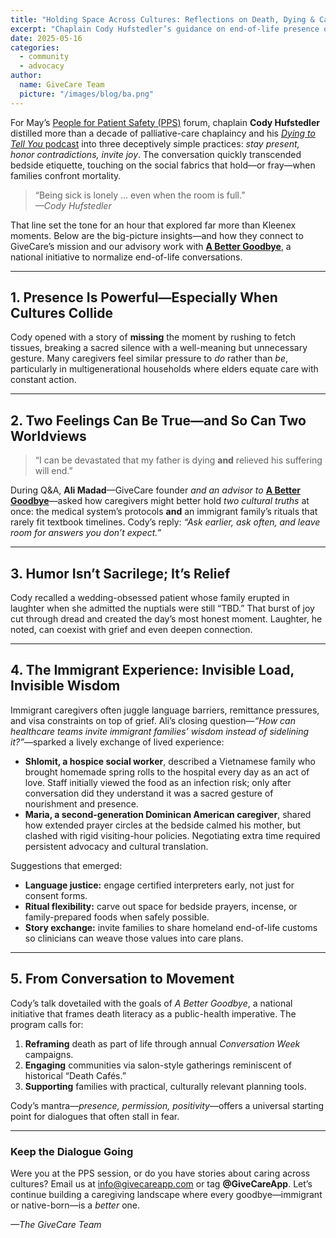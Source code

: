 ```yaml
---
title: "Holding Space Across Cultures: Reflections on Death, Dying & Caregiving"
excerpt: "Chaplain Cody Hufstedler’s guidance on end-of-life presence opened a larger dialogue about how culture, immigration, and community shape the way we say goodbye—insights that fuel GiveCare’s work and our advisory role with A Better Goodbye."
date: 2025-05-16
categories:
  - community
  - advocacy
author:
  name: GiveCare Team
  picture: "/images/blog/ba.png"
---
```


For May’s [People for Patient Safety (PPS)](https://www.pulsecenterforpatientsafety.org/pps)  forum, chaplain **Cody Hufstedler** distilled more than a decade of palliative-care chaplaincy and his [*Dying to Tell You* podcast](https://dttypodcast.com/) into three deceptively simple practices: *stay present, honor contradictions, invite joy*. The conversation quickly transcended bedside etiquette, touching on the social fabrics that hold—or fray—when families confront mortality.

> “Being sick is lonely … even when the room is full.”  
> *—Cody Hufstedler*

That line set the tone for an hour that explored far more than Kleenex moments. Below are the big-picture insights—and how they connect to GiveCare’s mission and our advisory work with **[A Better Goodbye](https://majorchanges.org/bettergoodbye)**, a national initiative to normalize end-of-life conversations.

---

## 1. Presence Is Powerful—Especially When Cultures Collide

Cody opened with a story of **missing** the moment by rushing to fetch tissues, breaking a sacred silence with a well-meaning but unnecessary gesture. Many caregivers feel similar pressure to *do* rather than *be*, particularly in multigenerational households where elders equate care with constant action.

---

## 2. Two Feelings Can Be True—and So Can Two Worldviews  

> “I can be devastated that my father is dying **and** relieved his suffering will end.”  

During Q&A, **Ali Madad**—GiveCare founder *and an advisor to* **[A Better Goodbye](https://majorchanges.org/bettergoodbye)**—asked how caregivers might better hold *two cultural truths* at once: the medical system’s protocols **and** an immigrant family’s rituals that rarely fit textbook timelines. Cody’s reply: *“Ask earlier, ask often, and leave room for answers you don’t expect.”*

---

## 3. Humor Isn’t Sacrilege; It’s Relief  

Cody recalled a wedding-obsessed patient whose family erupted in laughter when she admitted the nuptials were still “TBD.” That burst of joy cut through dread and created the day’s most honest moment. Laughter, he noted, can coexist with grief and even deepen connection.

---

## 4. The Immigrant Experience: Invisible Load, Invisible Wisdom  

Immigrant caregivers often juggle language barriers, remittance pressures, and visa constraints on top of grief. Ali’s closing question—*“How can healthcare teams invite immigrant families’ wisdom instead of sidelining it?”*—sparked a lively exchange of lived experience:

* **Shlomit, a hospice social worker**, described a Vietnamese family who brought homemade spring rolls to the hospital every day as an act of love. Staff initially viewed the food as an infection risk; only after conversation did they understand it was a sacred gesture of nourishment and presence.  
* **Maria, a second-generation Dominican American caregiver**, shared how extended prayer circles at the bedside calmed his mother, but clashed with rigid visiting-hour policies. Negotiating extra time required persistent advocacy and cultural translation.  

Suggestions that emerged:

- **Language justice:** engage certified interpreters early, not just for consent forms.  
- **Ritual flexibility:** carve out space for bedside prayers, incense, or family-prepared foods when safely possible.  
- **Story exchange:** invite families to share homeland end-of-life customs so clinicians can weave those values into care plans.

---

## 5. From Conversation to Movement  

Cody’s talk dovetailed with the goals of *A Better Goodbye*, a national initiative that frames death literacy as a public-health imperative. The program calls for:

1. **Reframing** death as part of life through annual *Conversation Week* campaigns.  
2. **Engaging** communities via salon-style gatherings reminiscent of historical “Death Cafés.”  
3. **Supporting** families with practical, culturally relevant planning tools.

Cody’s mantra—*presence, permission, positivity*—offers a universal starting point for dialogues that often stall in fear.

---

### Keep the Dialogue Going  

Were you at the PPS session, or do you have stories about caring across cultures? Email us at [info@givecareapp.com](mailto:info@givecareapp.com) or tag **@GiveCareApp**. Let’s continue building a caregiving landscape where every goodbye—immigrant or native-born—is a *better* one.

*—The GiveCare Team*